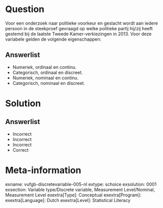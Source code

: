 Question
========
  
Voor een onderzoek naar politieke voorkeur en geslacht wordt aan iedere persoon in de steekproef gevraagd op welke politieke partij hij/zij heeft gestemd bij de laatste Tweede Kamer-verkiezingen in 2013. Voor deze variabele gelden de volgende eigenschappen:
  
Answerlist
----------
* Numeriek, ordinaal en continu.
* Categorisch, ordinaal en discreet. 
* Numeriek, nominaal en continu.
* Categorisch, nominaal en discreet.


Solution
========

Answerlist
----------
* Incorrect
* Incorrect
* Incorrect
* Correct

Meta-information
================
exname: vufgb-discretevariable-005-nl
extype: schoice
exsolution: 0001
exsection: Variable type/Discrete variable, Measurement Level/Nominal, Measurement Level
exextra[Type]: Conceptual
exextra[Program]: 
exextra[Language]: Dutch
exextra[Level]: Statistical Literacy
